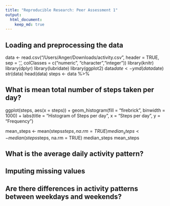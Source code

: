 ```yaml
---
title: "Reproducible Research: Peer Assessment 1"
output: 
  html_document:
    keep_md: true
---
```



## Loading and preprocessing the data
data <- read.csv("/Users/Anger/Downloads/activity.csv", header = TRUE, sep = ',', colClasses = c("numeric", "character","integer"))
library(knitr)
library(dplyr)
library(lubridate)
library(ggplot2)
data$date <- ymd(data$date)
str(data)
head(data)
steps <- data %>%

## What is mean total number of steps taken per day?
ggplot(steps, aes(x = steps)) +
  geom_histogram(fill = "firebrick", binwidth = 1000) +
  labs(title = "Histogram of Steps per day", x = "Steps per day", y = "Frequency")

mean_steps <- mean(steps$steps, na.rm = TRUE)
median_steps <- median(steps$steps, na.rm = TRUE)
median_steps
mean_steps

## What is the average daily activity pattern?



## Imputing missing values



## Are there differences in activity patterns between weekdays and weekends?
